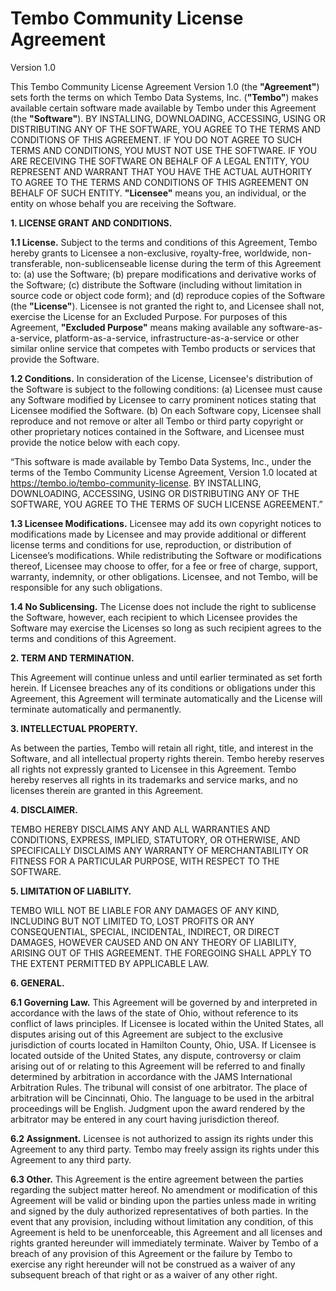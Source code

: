 # Tembo Community License Agreement
Version 1.0

This Tembo Community License Agreement Version 1.0 (the **"Agreement"**) sets forth the terms on 
which Tembo Data Systems, Inc. (**"Tembo"**) makes available certain software made available by 
Tembo under this Agreement (the **"Software"**). BY INSTALLING, DOWNLOADING, ACCESSING, USING 
OR DISTRIBUTING ANY OF THE SOFTWARE, YOU AGREE TO THE TERMS AND CONDITIONS OF THIS AGREEMENT. 
IF YOU DO NOT AGREE TO SUCH TERMS AND CONDITIONS, YOU MUST NOT USE THE SOFTWARE. IF YOU ARE 
RECEIVING THE SOFTWARE ON BEHALF OF A LEGAL ENTITY, YOU REPRESENT AND WARRANT THAT YOU HAVE 
THE ACTUAL AUTHORITY TO AGREE TO THE TERMS AND CONDITIONS OF THIS AGREEMENT ON BEHALF OF 
SUCH ENTITY. **"Licensee"** means you, an individual, or the entity on whose behalf you are 
receiving the Software. 

**1\. LICENSE GRANT AND CONDITIONS.**

**1.1 License.** Subject to the terms and conditions of this Agreement, Tembo hereby grants to 
Licensee a non-exclusive, royalty-free, worldwide, non-transferable, non-sublicenseable license 
during the term of this Agreement to: (a) use the Software; (b) prepare modifications and 
derivative works of the Software; (c) distribute the Software (including without limitation 
in source code or object code form); and (d) reproduce copies of the Software (the 
**"License"**). Licensee is not granted the right to, and Licensee shall not, exercise the 
License for an Excluded Purpose. For purposes of this Agreement, **"Excluded Purpose"** means 
making available any software-as-a-service, platform-as-a-service, infrastructure-as-a-service 
or other similar online service that competes with Tembo products or services that provide 
the Software. 

**1.2 Conditions.** In consideration of the License, Licensee's distribution of the Software 
is subject to the following conditions: (a) Licensee must cause any Software modified by 
Licensee to carry prominent notices stating that Licensee modified the Software. (b) On 
each Software copy, Licensee shall reproduce and not remove or alter all Tembo or third party 
copyright or other proprietary notices contained in the Software, and Licensee must provide 
the notice below with each copy. 

“This software is made available by Tembo Data Systems, Inc., under the terms of the Tembo 
Community License Agreement, Version 1.0 located at https://tembo.io/tembo-community-license. 
BY INSTALLING, DOWNLOADING, ACCESSING, USING OR DISTRIBUTING ANY OF THE SOFTWARE, YOU AGREE 
TO THE TERMS OF SUCH LICENSE AGREEMENT.”

**1.3 Licensee Modifications.** Licensee may add its own copyright notices to modifications 
made by Licensee and may provide additional or different license terms and conditions for 
use, reproduction, or distribution of Licensee’s modifications. While redistributing the 
Software or modifications thereof, Licensee may choose to offer, for a fee or free of charge, 
support, warranty, indemnity, or other obligations. Licensee, and not Tembo, will be responsible 
for any such obligations.

**1.4 No Sublicensing.** The License does not include the right to sublicense the Software, 
however, each recipient to which Licensee provides the Software may exercise the Licenses so 
long as such recipient agrees to the terms and conditions of this Agreement. 

**2\. TERM AND TERMINATION.**

This Agreement will continue unless and until earlier terminated as set forth herein. If 
Licensee breaches any of its conditions or obligations under this Agreement, this Agreement 
will terminate automatically and the License will terminate automatically and permanently.

**3\. INTELLECTUAL PROPERTY.**

As between the parties, Tembo will retain all right, title, and interest in the Software, 
and all intellectual property rights therein. Tembo hereby reserves all rights not expressly 
granted to Licensee in this Agreement. Tembo hereby reserves all rights in its trademarks 
and service marks, and no licenses therein are granted in this Agreement.

**4\. DISCLAIMER.**

TEMBO HEREBY DISCLAIMS ANY AND ALL WARRANTIES AND CONDITIONS, EXPRESS, IMPLIED, STATUTORY, 
OR OTHERWISE, AND SPECIFICALLY DISCLAIMS ANY WARRANTY OF MERCHANTABILITY OR FITNESS FOR A 
PARTICULAR PURPOSE, WITH RESPECT TO THE SOFTWARE.

**5\. LIMITATION OF LIABILITY.**

TEMBO WILL NOT BE LIABLE FOR ANY DAMAGES OF ANY KIND, INCLUDING BUT NOT LIMITED TO, LOST 
PROFITS OR ANY CONSEQUENTIAL, SPECIAL, INCIDENTAL, INDIRECT, OR DIRECT DAMAGES, HOWEVER 
CAUSED AND ON ANY THEORY OF LIABILITY, ARISING OUT OF THIS AGREEMENT. THE FOREGOING SHALL 
APPLY TO THE EXTENT PERMITTED BY APPLICABLE LAW. 

**6\. GENERAL.**

**6.1 Governing Law.** This Agreement will be governed by and interpreted in accordance 
with the laws of the state of Ohio, without reference to its conflict of laws principles. 
If Licensee is located within the United States, all disputes arising out of this 
Agreement are subject to the exclusive jurisdiction of courts located in Hamilton County, 
Ohio, USA. If Licensee is located outside of the United States, any dispute, controversy 
or claim arising out of or relating to this Agreement will be referred to and finally 
determined by arbitration in accordance with the JAMS International Arbitration Rules. 
The tribunal  will consist of one arbitrator. The place of arbitration will be Cincinnati, 
Ohio. The language to be used in the arbitral proceedings will be English. Judgment upon 
the award rendered by the arbitrator may be entered in any court having jurisdiction thereof. 

**6.2 Assignment.** Licensee is not authorized to assign its rights under this Agreement 
to any third party. Tembo may freely assign its rights under this Agreement to any third party.

**6.3 Other.** This Agreement is the entire agreement between the parties regarding the 
subject matter hereof. No amendment or modification of this Agreement will be valid or binding 
upon the parties unless made in writing and signed by the duly authorized representatives of 
both parties. In the event that any provision, including without limitation any condition, of 
this Agreement is held to be unenforceable, this Agreement and all licenses and rights granted 
hereunder will immediately terminate. Waiver by Tembo of a breach of any provision of this 
Agreement or the failure by Tembo to exercise any right hereunder will not be construed as a 
waiver of any subsequent breach of that right or as a waiver of any other right.

